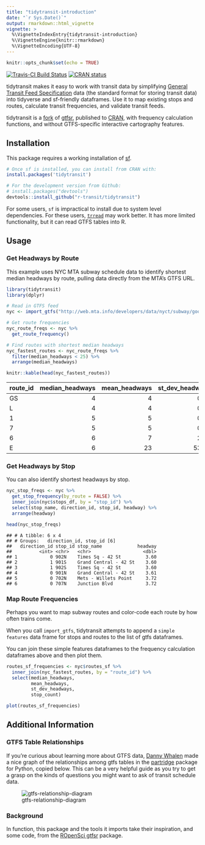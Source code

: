 ```yaml
---
title: "tidytransit-introduction"
date: "`r Sys.Date()`"
output: rmarkdown::html_vignette
vignette: >
  %\VignetteIndexEntry{tidytransit-introduction}
  %\VignetteEngine{knitr::rmarkdown}
  %\VignetteEncoding{UTF-8}
---
```


```r
knitr::opts_chunk$set(echo = TRUE)
```
[
![Travis-CI Build
Status](https://travis-ci.com/r-transit/tidytransit.svg?branch=master)](https://travis-ci.com/r-transit/tidytransit)
[![CRAN
status](https://www.r-pkg.org/badges/version/tidytransit?)](https://cran.r-project.org/package=tidytransit)

tidytransit makes it easy to work with transit data by simplifying [General Transit Feed Specification](http://gtfs.org/) data (the standard format for storing transit data) into tidyverse and sf-friendly dataframes. Use it to map existing stops and routes, calculate transit frequencies, and validate transit feeds.

tidytransit is a [fork](https://en.wikipedia.org/wiki/Fork_(software_development)) of [gtfsr](https://github.com/ropensci/gtfsr), published to [CRAN](https://cran.r-project.org/), with frequency calculation functions, and without GTFS-specific interactive cartography features. 

## Installation

This package requires a working installation of [sf](https://github.com/r-spatial/sf#installing). 

```r
# Once sf is installed, you can install from CRAN with: 
install.packages('tidytransit')

# For the development version from Github:
# install.packages("devtools")
devtools::install_github("r-transit/tidytransit")
```

For some users, `sf` is impractical to install due to system level dependencies. For these users, [`trread`](https://github.com/r-transit/trread) may work better. It has more limited functionality, but it can read GTFS tables into R. 

## Usage

### Get Headways by Route

This example uses NYC MTA subway schedule data to identify shortest median headways by route, pulling data directly from the MTA's GTFS URL.

```r
library(tidytransit)
library(dplyr)

# Read in GTFS feed
nyc <- import_gtfs("http://web.mta.info/developers/data/nyct/subway/google_transit.zip")

# Get route frequencies
nyc_route_freqs <- nyc %>% 
  get_route_frequency()

# Find routes with shortest median headways
nyc_fastest_routes <- nyc_route_freqs %>% 
  filter(median_headways < 25) %>% 
  arrange(median_headways)

knitr::kable(head(nyc_fastest_routes))
```

| route\_id | median\_headways | mean\_headways | st\_dev\_headways | stop\_count |
| :-------- | ---------------: | -------------: | ----------------: | ----------: |
| GS        |                4 |              4 |              0.01 |           4 |
| L         |                4 |              4 |              0.13 |          48 |
| 1         |                5 |              5 |              0.14 |          76 |
| 7         |                5 |              5 |              0.29 |          44 |
| 6         |                6 |              7 |              2.84 |          76 |
| E         |                6 |             23 |             53.01 |          48 |


### Get Headways by Stop

You can also identify shortest headways by stop.

```r
nyc_stop_freqs <- nyc %>% 
  get_stop_frequency(by_route = FALSE) %>%
  inner_join(nyc$stops_df, by = "stop_id") %>%
  select(stop_name, direction_id, stop_id, headway) %>%
  arrange(headway)

head(nyc_stop_freqs)
```

    ## # A tibble: 6 x 4
    ## # Groups:   direction_id, stop_id [6]
    ##   direction_id stop_id stop_name             headway
    ##          <int> <chr>   <chr>                   <dbl>
    ## 1            0 902N    Times Sq - 42 St         3.60
    ## 2            1 901S    Grand Central - 42 St    3.60
    ## 3            1 902S    Times Sq - 42 St         3.60
    ## 4            0 901N    Grand Central - 42 St    3.61
    ## 5            0 702N    Mets - Willets Point     3.72
    ## 6            0 707N    Junction Blvd            3.72


### Map Route Frequencies

Perhaps you want to map subway routes and color-code each route by how often trains come. 

When you call `import_gtfs`, tidytransit attempts to append a `simple features` data frame for stops and routes to the list of gtfs dataframes. 

You can join these simple features dataframes to the frequency calculation dataframes above and then plot them.

```r
routes_sf_frequencies <- nyc$routes_sf %>% 
  inner_join(nyc_fastest_routes, by = "route_id") %>% 
  select(median_headways, 
         mean_headways, 
         st_dev_headways, 
         stop_count)

plot(routes_sf_frequencies)
```

## Additional Information

### GTFS Table Relationships

If you're curious about learning more about GTFS data, [Danny Whalen](https://github.com/invisiblefunnel) made a nice graph of
the relationships among gtfs tables in the
[partridge](https://github.com/remix/partridge) package for Python,
copied below. This can be a very helpful guide as you try to get a grasp
on the kinds of questions you might want to ask of transit schedule
data.

![gtfs-relationship-diagram](../man/figures/dependency-graph.png)

### Background

In function, this package and the tools it imports take their inspiration, and some code, from the [ROpenSci gtfsr](https://github.com/ropensci/gtfsr) package.
